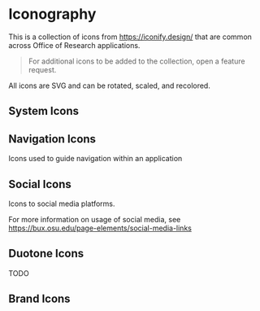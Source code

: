 <!-- Iconography.stories.mdx -->



<Meta title="Design Tokens / Iconography" />

# Iconography

This is a collection of icons from https://iconify.design/ that are common across Office of Research applications.

> For additional icons to be added to the collection, open a feature request.

All icons are SVG and can be rotated, scaled, and recolored.

## System Icons

<IconLibrary name="system" />

## Navigation Icons

Icons used to guide navigation within an application

<IconLibrary name="navigation" />

## Social Icons

Icons to social media platforms.

For more information on usage of social media, see https://bux.osu.edu/page-elements/social-media-links

<IconLibrary name="social" />

## Duotone Icons

TODO

## Brand Icons

<IconLibrary name="brand" />
